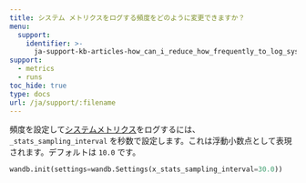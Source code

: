```yaml
---
title: システム メトリクスをログする頻度をどのように変更できますか？
menu:
  support:
    identifier: >-
      ja-support-kb-articles-how_can_i_reduce_how_frequently_to_log_system_metrics
support:
  - metrics
  - runs
toc_hide: true
type: docs
url: /ja/support/:filename
---
```

頻度を設定して[システムメトリクス](/ref/system-metrics)をログするには、`_stats_sampling_interval` を秒数で設定します。これは浮動小数点として表現されます。デフォルトは `10.0` です。

```python
wandb.init(settings=wandb.Settings(x_stats_sampling_interval=30.0))
```